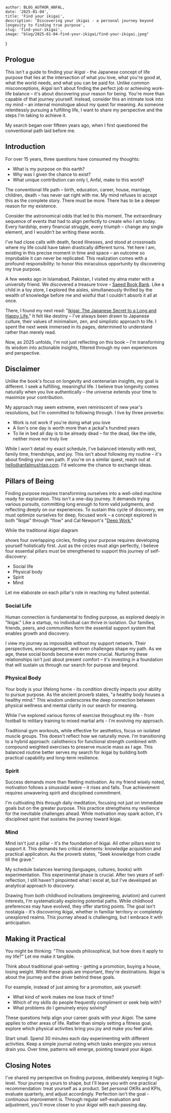 
    author: BLOG_AUTHOR_ANFAL,
    date: '2025-01-04',
    title: 'Find your ikigai',
    description: 'Discovering your ikigai - a personal journey beyond longevity to finding true purpose',
    slug: 'find-your-ikigai',
    image: "blog/2025-01-04-find-your-ikigai/find-your-ikigai.jpeg"
}


<BlogImage src="blog/2025-01-04-find-your-ikigai/find-your-ikigai.jpeg" alt="Ikigai diagram" />

## Prologue

This isn't a guide to finding your *ikigai* - the Japanese concept of life purpose that lies at the intersection of what you love, what you're good at, what the world needs, and what you can be paid for. Unlike common misconceptions, *ikigai* isn't about finding the perfect job or achieving work-life balance – it's about discovering your reason for being. You're more than capable of that journey yourself.
Instead, consider this an intimate look into my mind – an internal monologue about my quest for meaning.
As someone relentlessly pursuing a fulfilling life, I want to share my perspective and the steps I'm taking to achieve it.

My search began over fifteen years ago, when I first questioned the conventional path laid before me.

## Introduction

For over 15 years, three questions have consumed my thoughts:

- What is my purpose on this earth?
- Why was I given the chance to exist?
- What unique contribution can only I, Anfal, make to this world?

The conventional life path – birth, education, career, house, marriage, children, death – has never sat right with me.
My mind refuses to accept this as the complete story. There must be more. There has to be a deeper reason for my existence.

Consider the astronomical odds that led to this moment. The extraordinary sequence of events that had to align perfectly to create who I am today.
Every hardship, every financial struggle, every triumph – change any single element, and I wouldn't be writing these words.

I've had close calls with death, faced illnesses, and stood at crossroads where my life could have taken drastically different turns.
Yet here I am, existing in this precise moment in time and space – an outcome so improbable it can never be replicated.
This realization comes with a profound responsibility: to honor this miraculous opportunity by discovering my true purpose.

A few weeks ago in Islamabad, Pakistan, I visited my alma mater with a university friend.
We discovered a treasure trove – <a href="http://saeedbookbank.com/" target="_blank">Saeed Book Bank</a>.
Like a child in a toy store, I explored the aisles, simultaneously thrilled by the wealth of knowledge before me and wistful that I couldn't absorb it all at once.

There, I found my next read: "<a href="https://www.amazon.ca/Ikigai-Japanese-Secret-Long-Happy/dp/0143130722" target="_blank">Ikigai: The Japanese Secret to a Long and Happy Life.</a>"
It felt like destiny – I've always been drawn to Japanese culture, their values of minimalism, zen, and simplistic approach to life.
I spent the next week immersed in its pages, determined to understand rather than merely read.

Now, as 2025 unfolds, I'm not just reflecting on this book – I'm transforming its wisdom into actionable insights, filtered through my own experiences and perspective.

## Disclaimer

Unlike the book's focus on longevity and centenarian insights, my goal is different. I seek a fulfilling, meaningful life.
I believe true longevity comes naturally when you live authentically – the universe extends your time to maximize your contribution.

My approach may seem extreme, even reminiscent of new year's resolutions, but I'm committed to following through. I live by three proverbs:

- Work is not work if you're doing what you love
- A lion's one day is worth more than a jackal's hundred years
- To lie in bed all day is to be already dead – for the dead, like the idle, neither move nor truly live

While I won't detail my exact schedule, I've balanced intensity with rest, family time, friendships, and joy.
This isn't about following my routine – it's about finding your own path.
If you're on a similar quest, reach out at hello@anfalmushtaq.com. I'd welcome the chance to exchange ideas.

## Pillars of Being

Finding purpose requires transforming ourselves into a well-oiled machine ready for exploration. This isn't a one-day journey.
It demands trying various pursuits, committing long enough to form valid judgments, and reflecting deeply on our experiences.
To sustain this cycle of discovery, we must optimize ourselves for deep, focused work – a concept explored in both "Ikigai" through "flow" and Cal Newport's "<a href="https://www.amazon.ca/Deep-Work-Focused-Success-Distracted/dp/1455586692" target="_blank">Deep Work.</a>"

While the traditional *ikigai* diagram

<BlogImage src="blog/2025-01-04-find-your-ikigai/find-your-ikigai.jpeg" alt="Ikigai diagram" />

shows four overlapping circles, finding your purpose requires developing yourself holistically first.
Just as the circles must align perfectly, I believe four essential pillars must be strengthened to support this journey of self-discovery:

- Social life
- Physical body
- Spirit
- Mind

Let me elaborate on each pillar's role in reaching my fullest potential.

### Social Life

Human connection is fundamental to finding purpose, as explored deeply in "Ikigai." Like a startup, no individual can thrive in isolation.
Our families, friends, peers, and communities form the essential support system that enables growth and discovery.

I view my journey as impossible without my support network. Their perspectives, encouragement, and even challenges shape my path.
As we age, these social bonds become even more crucial. Nurturing these relationships isn't just about present comfort – it's investing in a foundation that will sustain us through our search for purpose and beyond.

### Physical Body

Your body is your lifelong home - its condition directly impacts your ability to pursue purpose.
As the ancient proverb states, "a healthy body houses a healthy mind." This wisdom underscores the deep connection between physical wellness and mental clarity in our search for meaning.

While I've explored various forms of exercise throughout my life - from football to military training to mixed martial arts - I'm evolving my approach.

Traditional gym workouts, while effective for aesthetics, focus on isolated muscle groups.
This doesn't reflect how we naturally move. I'm transitioning to a hybrid approach: calisthenics for functional strength combined with compound weighted exercises to preserve muscle mass as I age.
This balanced routine better serves my search for ikigai by building both practical capability and long-term resilience.

### Spirit

Success demands more than fleeting motivation. As my friend wisely noted, motivation follows a sinusoidal wave – it rises and falls.
True achievement requires unwavering spirit and disciplined commitment.

I'm cultivating this through daily meditation, focusing not just on immediate goals but on the greater purpose.
This practice strengthens my resilience for the inevitable challenges ahead.
While motivation may spark action, it's disciplined spirit that sustains the journey toward ikigai.

### Mind

Mind isn't just a pillar - it's the foundation of ikigai. All other pillars exist to support it.
This demands two critical elements: knowledge acquisition and practical application. As the proverb states, "Seek knowledge from cradle till the grave."

My schedule balances learning (languages, cultures, books) with experimentation. This experimental phase is crucial.
After two years of self-reflection, I still haven't pinpointed what I excel at, but I've developed an analytical approach to discovery.

Drawing from both childhood inclinations (engineering, aviation) and current interests, I'm systematically exploring potential paths.
While childhood preferences may have evolved, they offer starting points. The goal isn't nostalgia - it's discovering ikigai, whether in familiar territory or completely unexplored realms.
This journey ahead is challenging, but I embrace it with anticipation.

## Making it Practical

You might be thinking: "This sounds philosophical, but how does it apply to my life?" Let me make it tangible.

Think about traditional goal-setting - getting a promotion, buying a house, losing weight. While these goals are important, they're destinations.
*Ikigai* is about the journey and the driver behind these goals.

For example, instead of just aiming for a promotion, ask yourself:

- What kind of work makes me lose track of time?
- Which of my skills do people frequently compliment or seek help with?
- What problems do I genuinely enjoy solving?

These questions help align your career goals with your *ikigai*. The same applies to other areas of life.
Rather than simply setting a fitness goal, explore which physical activities bring you joy and make you feel alive.

Start small. Spend 30 minutes each day experimenting with different activities. Keep a simple journal noting which tasks energize you versus drain you.
Over time, patterns will emerge, pointing toward your *ikigai*.

## Closing Notes

I've shared my perspective on finding purpose, deliberately keeping it high-level.
Your journey is yours to shape, but I'll leave you with one practical recommendation: treat yourself as a product.
Set personal OKRs and KPIs, evaluate quarterly, and adjust accordingly. Perfection isn't the goal - continuous improvement is.
Through regular self-evaluation and adjustment, you'll move closer to your *ikigai* with each passing day.

<BlogImage src="blog/2025-01-04-find-your-ikigai/find-your-ikigai-words.jpeg" alt="Find your Ikigai" />